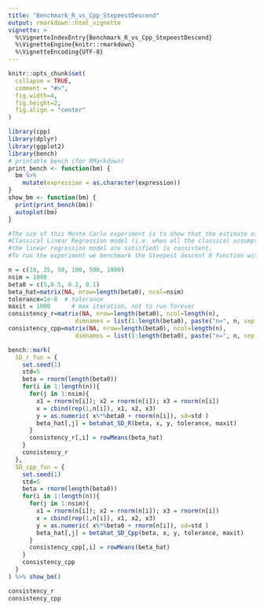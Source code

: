 ```yaml
---
title: "Benchmark_R_vs_Cpp_StepeestDescend"
output: rmarkdown::html_vignette
vignette: >
  %\VignetteIndexEntry{Benchmark_R_vs_Cpp_StepeestDescend}
  %\VignetteEngine{knitr::rmarkdown}
  %\VignetteEncoding{UTF-8}
---
```


```r
knitr::opts_chunk$set(
  collapse = TRUE,
  comment = "#>",
  fig.width=4, 
  fig.height=2,
  fig.align = "center"
)
```

```r
library(cpp)
library(dplyr)
library(ggplot2)
library(bench)
# printable bench (for RMarkdown)
print_bench <- function(bm) {
  bm %>% 
    mutate(expression = as.character(expression))
}
show_bm <- function(bm) {
  print(print_bench(bm))
  autoplot(bm)
}

#The aim of this Monte Carlo experiment is to show that the estimate of a
#Classical Linear Regression model (i.e. when all the classical assumptions of
#the linear regression model are satisfied) is consistent.
#To run the experiment we benchmark the Steepest descent R function with its Cpp version.

n = c(10, 25, 50, 100, 500, 1000)
nsim = 1000
beta0 = c(5,0.5, 0.2, 0.1)
beta_hat=matrix(NA, nrow=length(beta0), ncol=nsim)
tolerance=1e-8  # tolerance
maxit = 1000      # max iteration, not to run forever
consistency_r=matrix(NA, nrow=length(beta0), ncol=length(n), 
                   dimnames = list(1:length(beta0), paste("n=", n, sep = "")))
consistency_cpp=matrix(NA, nrow=length(beta0), ncol=length(n), 
                   dimnames = list(1:length(beta0), paste("n=", n, sep = "")))

bench::mark(
  SD_r_fun = {
    set.seed(1)
    std=5
    beta = rnorm(length(beta0))
    for(i in 1:length(n)){
      for(j in 1:nsim){
        x1 = rnorm(n[i]); x2 = rnorm(n[i]); x3 = rnorm(n[i])
        x = cbind(rep(1,n[i]), x1, x2, x3)
        y = as.numeric( x%*%beta0 + rnorm(n[i]), sd=std )
        beta_hat[,j] = betahat_SD_R(beta, x, y, tolerance, maxit)
      }
      consistency_r[,i] = rowMeans(beta_hat)
    }
    consistency_r
  },
  SD_cpp_fun = {
    set.seed(1)
    std=5
    beta = rnorm(length(beta0))
    for(i in 1:length(n)){
      for(j in 1:nsim){
        x1 = rnorm(n[i]); x2 = rnorm(n[i]); x3 = rnorm(n[i])
        x = cbind(rep(1,n[i]), x1, x2, x3)
        y = as.numeric( x%*%beta0 + rnorm(n[i]), sd=std )
        beta_hat[,j] = betahat_SD_Cpp(beta, x, y, tolerance, maxit)
      }
      consistency_cpp[,i] = rowMeans(beta_hat)
    }
    consistency_cpp
  }
) %>% show_bm()

consistency_r
consistency_cpp
```
